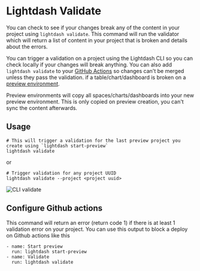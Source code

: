
# Lightdash Validate

You can check to see if your changes break any of the content in your project using `lightdash validate`. This command will run the validator which will return a list of content in your project that is broken and details about the errors. 

You can trigger a validation on a project using the Lightdash CLI so you can check locally if your changes will break anything. You can also add `lightdash validate` to your [GitHub Actions](/guides/cli/how-to-use-lightdash-validate.mdx/configure-github-actions) so changes can't be merged unless they pass the validation. 
if a table/chart/dashboard is broken on a [preview environment](/guides/cli/how-to-use-lightdash-preview). 

Preview environments will copy all spaces/charts/dashboards into your new preview environment. 
This is only copied on preview creation, you can't sync the content afterwards. 

## Usage 

```
# This will trigger a validation for the last preview project you create using `lightdash start-preview`
lightdash validate 
```

or 

```
# Trigger validation for any project UUID 
lightdash validate --project <project uuid> 
``` 

![CLI validate](./assets/cli-validate.png)


## Configure Github actions  

This command will return an error (return code 1) if there is at least 1 validation error on your project. 
You can use this output to block a deploy on Github actions like this 

```
- name: Start preview 
  run: lightdash start-preview 
- name: Validate 
  run: lightdash validate 
```